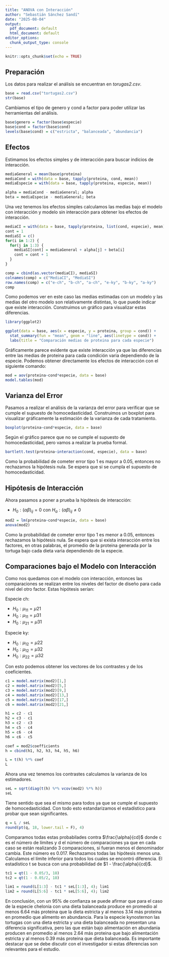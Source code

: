 ```yaml
---
title: "ANOVA con Interacción"
author: "Sebastián Sánchez Sandí"
date: "2025-08-04"
output:
  pdf_document: default
  html_document: default
editor_options:
  chunk_output_type: console
---
```


```r
knitr::opts_chunk$set(echo = TRUE)
```

## Preparación

Los datos para realizar el análisis se encuentran en *torugas2.csv*.

```r
base = read.csv("tortugas2.csv")
str(base)
```

Cambiamos el tipo de genero y cond a factor para poder utilizar las herramientas del análisis.

```r
base$genero = factor(base$especie)
base$cond = factor(base$cond)
levels(base$cond) = c("estricta", "balanceada", "abundancia")
```

## Efectos

Estimamos los efectos simples y de interacción para buscar indicios de interacción.

```r
mediaGeneral = mean(base$proteina)
mediaCond = with(data = base, tapply(proteina, cond, mean))
mediaEspecie = with(data = base, tapply(proteina, especie, mean))

alpha = mediaCond - mediaGeneral; alpha
beta = mediaEspecie - mediaGeneral; beta
```

Una vez tenemos los efectos simples calculamos las medias bajo el modelo con interacción y modelo sin interacción para obtener los efectos de interacción.

```r
mediaCI = with(data = base, tapply(proteina, list(cond, especie), mean))
cont = 1
mediaSI = c()
for(i in 1:2) {
  for(j in 1:3) {
    mediaSI[cont] = mediaGeneral + alpha[j] + beta[i]
    cont = cont + 1
  }
}

comp = cbind(as.vector(mediaCI), mediaSI)
colnames(comp) = c("MediaCI", "MediaSI")
row.names(comp) = c("e-ch", "b-ch", "a-ch", "e-ky", "b-ky", "a-ky")
comp
```

Como podemos ver en este caso las medias estimadas con un modelo y las medias del otro modelo son relativamente distintas, lo que puede indicar que existe interacción. Construimos un gráfico para visualizar estas diferencias.

```r
library(ggplot2)

ggplot(data = base, aes(x = especie, y = proteina, group = cond)) +
  stat_summary(fun = "mean", geom = "line", aes(linetype = cond)) +
  labs(title = "Comparación medias de proteina para cada especie")
```

Gráficamente parece evidente que existe interacción ya que las diferencias entre las medias de proteina para cada condición varia dependiendo de la especie. Podemos obtener directamente los efectos de interacción con el siguiente comando:

```r
mod = aov(proteina~cond*especie, data = base)
model.tables(mod)
```

## Varianza del Error

Pasamos a realizar el análisis de la varianza del error para verificar que se cumple el supuesto de homocedasticidad. Construimos un boxplot para visualizar gráficamente la estimación de la varianza de cada tratamiento.

```r
boxplot(proteina~cond*especie, data = base)
```

Según el gráfico parece que no se cumple el supuesto de homocedasticidad, pero vamos a realizar la prueba formal.

```r
bartlett.test(proteina~interaction(cond, especie), data = base)
```

Como la probabilidad de cometer error tipo 1 es mayor a 0.05, entonces no rechazamos la hipótesis nula. Se espera que si se cumpla el supuesto de homocedasticidad.

## Hipótesis de Interacción

Ahora pasamos a poner a prueba la hipótesis de interacción:

-   $H_0:(\alpha\beta)_{ij}=0$ con $H_a:(\alpha\beta)_{ij}\neq0$

```r
mod2 = lm(proteina~cond*especie, data = base)
anova(mod2)
```

Como la probabilidad de cometer error tipo 1 es menor a 0.05, entonces rechazamos la hipótesis nula. Se espera que si exista interacción entre los factores, en otras palabras, el promedio de la proteina generada por la tortuga bajo cada dieta varia dependiendo de la especie.

## Comparaciones bajo el Modelo con Interacción

Como nos quedamos con el modelo con interacción, entonces las comparaciones se realizan entre los niveles del factor de diseño para cada nivel del otro factor. Estas hipótesis serían:

Especie ch:

-   $H_0:\mu_{11}=\mu{21}$
-   $H_0:\mu_{11}=\mu{31}$
-   $H_0:\mu_{21}=\mu{31}$

Especie ky:

-   $H_0:\mu_{12}=\mu{22}$
-   $H_0:\mu_{12}=\mu{32}$
-   $H_0:\mu_{22}=\mu{32}$

Con esto podemos obtener los vectores de los contrastes y de los coeficientes.

```r
c1 = model.matrix(mod2)[1,]
c2 = model.matrix(mod2)[5,]
c3 = model.matrix(mod2)[9,]
c4 = model.matrix(mod2)[13,]
c5 = model.matrix(mod2)[17,]
c6 = model.matrix(mod2)[21,]

h1 = c2 - c1
h2 = c3 - c1
h3 = c2 - c3
h4 = c5 - c4
h5 = c6 - c4
h6 = c6 - c5

coef = mod2$coefficients
h = cbind(h1, h2, h3, h4, h5, h6)

L = t(h) %*% coef
L
```

Ahora una vez tenemos los contrastes calculamos la varianza de los estimadores.

```r
seL = sqrt(diag(t(h) %*% vcov(mod2) %*% h))
seL
```

Tiene sentido que sea el mismo para todos ya que se cumple el supuesto de homocedasticidad. Con todo esto estandarizamos el estadístico para probar que sean significantes.

```r
q = L / seL
round(pt(q, 18, lower.tail = F), 4)
```

Comparamos todas estas probabilades contra $\frac{\alpha}{cd}$ donde c es el número de límites y d el número de comparaciones ya que en cada caso se están realizando 3 comparaciones, si fueran menos el denominador cambia. Este número es 0.017. Rechazamos todas las hipótesis menos una. Calculamos el límite inferior para todos los cuales se encontró diferencia. El estadístico t se busca con una probabilidad de $1 - \frac{\alpha}{cd}$.

```r
tc1 = qt(1 - 0.05/3, 18)
tc2 = qt(1 - 0.05/2, 18)

lim1 = round(L[1:3] - tc1 * seL[1:3], 4); lim1
lim2 = round(L[5:6] - tc1 * seL[5:6], 4); lim2
```

En conclusión, con un 95% de confianza se puede afirmar que para el caso de la especie chelonia con una dieta balanceada produce en promedio al menos 6.64 más proteina que la dieta estricta y al menos 3.14 más proteina en promedio que alimento en abundancia. Para la especie kynosternon las tortugas con una dieta estricta y una dieta balanceada no presentan una diferencia significativa, pero las que están bajo alimentación en abundania producen en promedio al menos 2.64 más proteina que bajo alimentación estricta y al menos 0.39 más proteina que dieta balanceada. Es importante destacar que se debe discutir con el investigador si estas diferencias son relevantes para el estudio.
